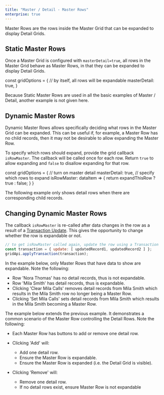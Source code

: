 ```yaml
---
title: "Master / Detail - Master Rows"
enterprise: true
---
```


Master Rows are the rows inside the Master Grid that can be expanded to display Detail Grids.

## Static Master Rows

Once a Master Grid is configured with `masterDetail=true`, all rows in the Master Grid behave as Master Rows, in that they can be expanded to display Detail Grids.

<snippet>
const gridOptions = {
    // by itself, all rows will be expandable
    masterDetail: true,
}
</snippet>

Because Static Master Rows are used in all the basic examples of Master / Detail, another example is not given here.

## Dynamic Master Rows

Dynamic Master Rows allows specifically deciding what rows in the Master Grid can be expanded. This can be useful if, for example, a Master Row has no child records, then it may not be desirable to allow expanding the Master Row.

To specify which rows should expand, provide the grid callback `isRowMaster`. The callback will be called once for each row. Return `true` to allow expanding and `false` to disallow expanding for that row.

<api-documentation source='grid-options/properties.json' section='masterDetail' names='["isRowMaster"]'></api-documentation>

<snippet spaceBetweenProperties="true">
const gridOptions = {
    // turn on master detail
    masterDetail: true,
    // specify which rows to expand
    isRowMaster: dataItem => {
        return expandThisRow ? true : false;
    }
}
</snippet>

The following example only shows detail rows when there are corresponding child records.

<GridExampleRunner title='Dynamic Master Rows' name='dynamic' type='generated' options='{ "enterprise": true, "exampleHeight": 510, "modules": ["clientside", "masterdetail", "menu", "columnpanel"] }'></GridExampleRunner>

## Changing Dynamic Master Rows

The callback `isRowMaster` is re-called after data changes in the row as a result of a [Transaction Update](/data-update-transactions/). This gives the opportunity to change whether the row is expandable or not.

```js
// to get isRowMaster called again, update the row using a Transaction Update
const transaction = { update: [ updatedRecord1, updatedRecord2 ] };
gridApi.applyTransaction(transaction);
```

In the example below, only Master Rows that have data to show are expandable. Note the following:

- Row 'Nora Thomas' has no detail records, thus is not expandable.
- Row 'Mila Smith' has detail records, thus is expandable.
- Clicking 'Clear Mila Calls' removes detail records from Mila Smith which results in the Mila Smith row no longer being a Master Row.
- Clicking 'Set Mila Calls' sets detail records from Mila Smith which results in the Mila Smith becoming a Master Row.

<GridExampleRunner title='Dynamically Changing Master Rows' name='changing-dynamic-1' type='generated' options='{ "enterprise": true, "exampleHeight": 510, "modules": ["clientside", "masterdetail", "menu", "columnpanel"] }'></GridExampleRunner>

The example below extends the previous example. It demonstrates a common scenario of the Master Row controlling the Detail Rows. Note the following:

- Each Master Row has buttons to add or remove one detail row.
- Clicking 'Add' will:
    - Add one detail row.
    - Ensure the Master Row is expandable.
    - Ensure the Master Row is expanded (i.e. the Detail Grid is visible).

- Clicking 'Remove' will:
    - Remove one detail row.
    - If no detail rows exist, ensure Master Row is not expandable

<GridExampleRunner title='Dynamically Changing Master Rows' name='changing-dynamic-2' type='generated' options='{ "enterprise": true, "exampleHeight": 510, "modules": ["clientside", "masterdetail", "menu", "columnpanel"] }'></GridExampleRunner>
